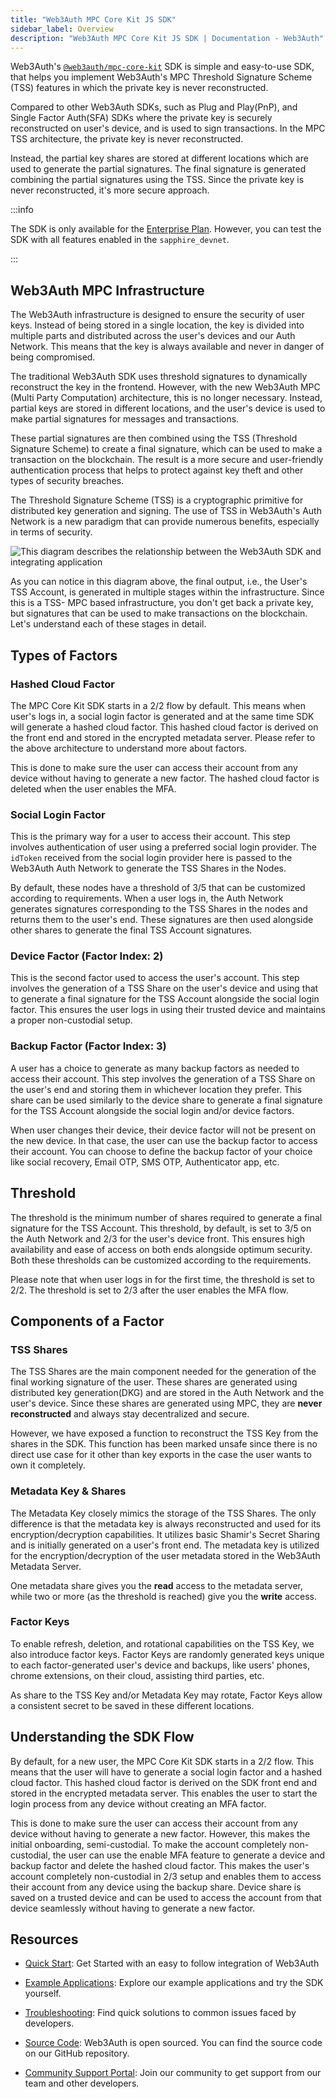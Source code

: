 ```yaml
---
title: "Web3Auth MPC Core Kit JS SDK"
sidebar_label: Overview
description: "Web3Auth MPC Core Kit JS SDK | Documentation - Web3Auth"
---
```



Web3Auth's [`@web3auth/mpc-core-kit`](https://github.com/Web3Auth/mpc-core-kit) SDK is simple and
easy-to-use SDK, that helps you implement Web3Auth's MPC Threshold Signature Scheme (TSS) features
in which the private key is never reconstructed.

Compared to other Web3Auth SDKs, such as Plug and Play(PnP), and Single Factor Auth(SFA) SDKs where
the private key is securely reconstructed on user's device, and is used to sign transactions. In the
MPC TSS architecture, the private key is never reconstructed.

Instead, the partial key shares are stored at different locations which are used to generate the
partial signatures. The final signature is generated combining the partial signatures using the TSS.
Since the private key is never reconstructed, it's more secure approach.

:::info

The SDK is only available for the [Enterprise Plan](https://web3auth.io/pricing.html). However, you
can test the SDK with all features enabled in the `sapphire_devnet`.

:::

## Web3Auth MPC Infrastructure

The Web3Auth infrastructure is designed to ensure the security of user keys. Instead of being stored
in a single location, the key is divided into multiple parts and distributed across the user's
devices and our Auth Network. This means that the key is always available and never in danger of
being compromised.

The traditional Web3Auth SDK uses threshold signatures to dynamically reconstruct the key in the
frontend. However, with the new Web3Auth MPC (Multi Party Computation) architecture, this is no
longer necessary. Instead, partial keys are stored in different locations, and the user's device is
used to make partial signatures for messages and transactions.

These partial signatures are then combined using the TSS (Threshold Signature Scheme) to create a
final signature, which can be used to make a transaction on the blockchain. The result is a more
secure and user-friendly authentication process that helps to protect against key theft and other
types of security breaches.

The Threshold Signature Scheme (TSS) is a cryptographic primitive for distributed key generation and
signing. The use of TSS in Web3Auth's Auth Network is a new paradigm that can provide numerous
benefits, especially in terms of security.

<picture>
  <source srcset={TkeyMpcFlowLight} media="(prefers-color-scheme: light)" />
  <source srcset={TkeyMpcFlowDark} media="(prefers-color-scheme: dark)" />
  <img
    src={TkeyMpcFlowLight}
    style={{ display: "block", maxHeight: "600px", margin: "20px auto" }}
    alt="This diagram describes the relationship between the Web3Auth SDK and integrating application"
  />
</picture>

As you can notice in this diagram above, the final output, i.e., the User's TSS Account, is
generated in multiple stages within the infrastructure. Since this is a TSS- MPC based
infrastructure, you don't get back a private key, but signatures that can be used to make
transactions on the blockchain. Let's understand each of these stages in detail.

## Types of Factors

### Hashed Cloud Factor

The MPC Core Kit SDK starts in a 2/2 flow by default. This means when user's logs in, a social login
factor is generated and at the same time SDK will generate a hashed cloud factor. This hashed cloud
factor is derived on the front end and stored in the encrypted metadata server. Please refer to the
above architecture to understand more about factors.

This is done to make sure the user can access their account from any device without having to
generate a new factor. The hashed cloud factor is deleted when the user enables the MFA.

### Social Login Factor

This is the primary way for a user to access their account. This step involves authentication of
user using a preferred social login provider. The `idToken` received from the social login provider
here is passed to the Web3Auth Auth Network to generate the TSS Shares in the Nodes.

By default, these nodes have a threshold of 3/5 that can be customized according to requirements.
When a user logs in, the Auth Network generates signatures corresponding to the TSS Shares in the
nodes and returns them to the user's end. These signatures are then used alongside other shares to
generate the final TSS Account signatures.

### Device Factor (Factor Index: 2)

This is the second factor used to access the user's account. This step involves the generation of a
TSS Share on the user's device and using that to generate a final signature for the TSS Account
alongside the social login factor. This ensures the user logs in using their trusted device and
maintains a proper non-custodial setup.

### Backup Factor (Factor Index: 3)

A user has a choice to generate as many backup factors as needed to access their account. This step
involves the generation of a TSS Share on the user's end and storing them in whichever location they
prefer. This share can be used similarly to the device share to generate a final signature for the
TSS Account alongside the social login and/or device factors.

When user changes their device, their device factor will not be present on the new device. In that
case, the user can use the backup factor to access their account. You can choose to define the
backup factor of your choice like social recovery, Email OTP, SMS OTP, Authenticator app, etc.

## Threshold

The threshold is the minimum number of shares required to generate a final signature for the TSS
Account. This threshold, by default, is set to 3/5 on the Auth Network and 2/3 for the user's device
front. This ensures high availability and ease of access on both ends alongside optimum security.
Both these thresholds can be customized according to the requirements.

Please note that when user logs in for the first time, the threshold is set to 2/2. The threshold is
set to 2/3 after the user enables the MFA flow.

## Components of a Factor

### TSS Shares

The TSS Shares are the main component needed for the generation of the final working signature of
the user. These shares are generated using distributed key generation(DKG) and are stored in the
Auth Network and the user's device. Since these shares are generated using MPC, they are **never
reconstructed** and always stay decentralized and secure.

However, we have exposed a function to reconstruct the TSS Key from the shares in the SDK. This
function has been marked unsafe since there is no direct use case for it other than key exports in
the case the user wants to own it completely.

### Metadata Key & Shares

The Metadata Key closely mimics the storage of the TSS Shares. The only difference is that the
metadata key is always reconstructed and used for its encryption/decryption capabilities. It
utilizes basic Shamir's Secret Sharing and is initially generated on a user's front end. The
metadata key is utilized for the encryption/decryption of the user metadata stored in the Web3Auth
Metadata Server.

One metadata share gives you the **read** access to the metadata server, while two or more (as the
threshold is reached) give you the **write** access.

### Factor Keys

To enable refresh, deletion, and rotational capabilities on the TSS Key, we also introduce factor
keys. Factor Keys are randomly generated keys unique to each factor-generated user's device and
backups, like users' phones, chrome extensions, on their cloud, assisting third parties, etc.

As share to the TSS Key and/or Metadata Key may rotate, Factor Keys allow a consistent secret to be
saved in these different locations.

## Understanding the SDK Flow

By default, for a new user, the MPC Core Kit SDK starts in a 2/2 flow. This means that the user will
have to generate a social login factor and a hashed cloud factor. This hashed cloud factor is
derived on the SDK front end and stored in the encrypted metadata server. This enables the user to
start the login process from any device without creating an MFA factor.

This is done to make sure the user can access their account from any device without having to
generate a new factor. However, this makes the initial onboarding, semi-custodial. To make the
account completely non-custodial, the user can use the enable MFA feature to generate a device and
backup factor and delete the hashed cloud factor. This makes the user's account completely
non-custodial in 2/3 setup and enables them to access their account from any device using the backup
share. Device share is saved on a trusted device and can be used to access the account from that
device seamlessly without having to generate a new factor.

## Resources

- [Quick Start](/quick-start?product=CORE_KIT&sdk=MPC_CORE_KIT&framework=REACT&stepIndex=0): Get
  Started with an easy to follow integration of Web3Auth

- [Example Applications](/examples?product=Core+Kit&sdk=MPC+Core+Kit): Explore our example
  applications and try the SDK yourself.

- [Troubleshooting](/troubleshooting): Find quick solutions to common issues faced by developers.

- [Source Code](https://github.com/web3auth/mpc-core-kit): Web3Auth is open sourced. You can find
  the source code on our GitHub repository.

- [Community Support Portal](https://web3auth.io/community): Join our community to get support from
  our team and other developers.
